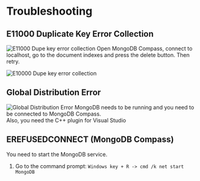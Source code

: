 
# Troubleshooting

## E11000 Duplicate Key Error Collection
![E11000 Dupe key error collection](../../public/e11000-2.png)
Open MongoDB Compass, connect to localhost, go to the document indexes and press the delete button. Then retry.

![E10000 Dupe key error collection](../../public/e11000-1.png)

## Global Distribution Error
![Global Distribution Error](../../public/distribution.png)
MongoDB needs to be running and you need to be connected to MongoDB Compass.\
Also, you need the C++ plugin for Visual Studio
## EREFUSEDCONNECT (MongoDB Compass)

You need to start the MongoDB service.
1. Go to the command prompt: `Windows key + R -> cmd /k net start MongoDB`